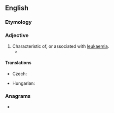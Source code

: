 ==English==

===Etymology===
{{suffix|en|leukaemia|ic}}

===Adjective===
{{en-adj|-}}

# Characteristic of, or associated with [[leukaemia]].
#* {{quote-book|en|year=2019|author=[[w:Bill Bryson|Bill Bryson]]|title=The Body: A Guide for Occupants|publisher=Black Swan (2020)|page=405|passage=[[w:Donald Pinkel|Pinkel]] blasted the '''leukaemic''' cells with the full range of available drugs.}}

====Translations====
{{trans-top|characteristic of, or associated with leukaemia}}
* Czech: {{t+|cs|leukemický}}
{{trans-mid}}
* Hungarian: {{t+|hu|fehérvérű}}
{{trans-bottom}}

===Anagrams===
* {{anagrams|en|a=aceeiklmu|aleukemic}}